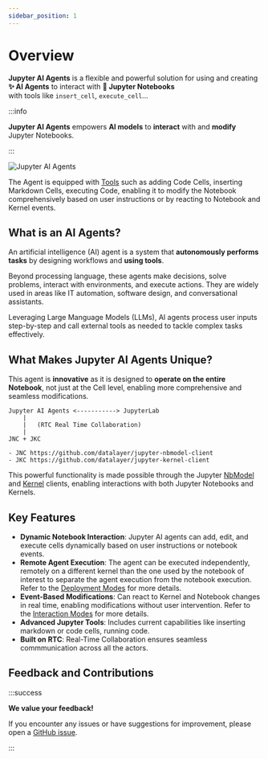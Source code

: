 ```yaml
---
sidebar_position: 1
---
```


# Overview

**Jupyter AI Agents** is a flexible and powerful solution for using and creating **✨ AI Agents** to interact with **📓 Jupyter Notebooks**  
with tools like `insert_cell`, `execute_cell`...

:::info

**Jupyter AI Agents** empowers **AI models** to **interact** with and **modify** Jupyter Notebooks.

:::

![Jupyter AI Agents](https://assets.datalayer.tech/jupyter-ai-agents/ai-agent-prompt-demo-terminal.gif)

The Agent is equipped with [Tools](/tools) such as adding Code Cells, inserting Markdown Cells, executing Code, enabling it to modify the Notebook comprehensively based on user instructions or by reacting to Notebook and Kernel events.

## What is an AI Agents?

An artificial intelligence (AI) agent is a system that **autonomously performs tasks** by designing workflows and **using tools**.

Beyond processing language, these agents make decisions, solve problems, interact with environments, and execute actions. They are widely used in areas like IT automation, software design, and conversational assistants.

Leveraging Large Manguage Models (LLMs), AI agents process user inputs step-by-step and call external tools as needed to tackle 
complex tasks effectively.

## What Makes Jupyter AI Agents Unique?

This agent is **innovative** as it is designed to **operate on the entire Notebook**, not just at the Cell level, enabling more comprehensive and seamless modifications.

```
Jupyter AI Agents <-----------> JupyterLab
    |
    |   (RTC Real Time Collaboration)
    |
JNC + JKC

- JNC https://github.com/datalayer/jupyter-nbmodel-client
- JKC https://github.com/datalayer/jupyter-kernel-client
```

This powerful functionality is made possible through the Jupyter [NbModel](https://github.com/datalayer/jupyter-nbmodel-client) and [Kernel](https://github.com/datalayer/jupyter-kernel-client) clients, enabling interactions with both Jupyter Notebooks and Kernels.

## Key Features

- **Dynamic Notebook Interaction**: Jupyter AI agents can add, edit, and execute cells dynamically based on user instructions or notebook events.
- **Remote Agent Execution**: The agent can be executed independently, remotely on a different kernel than the one used by the notebook of interest to separate the agent execution from the notebook execution. Refer to the [Deployment Modes](/deployments) for more details.
- **Event-Based Modifications**: Can react to Kernel and Notebook changes in real time, enabling modifications without user intervention. Refer to the [Interaction Modes](/interactions) for more details.
- **Advanced Jupyter Tools**: Includes current capabilities like inserting markdown or code cells, running code.
- **Built on RTC**: Real-Time Collaboration ensures seamless commmunication across all the actors.

## Feedback and Contributions

:::success

**We value your feedback!**

If you encounter any issues or have suggestions for improvement, please open a [GitHub issue](https://github.com/datalayer/jupyter-ai-agents/issues).

:::
